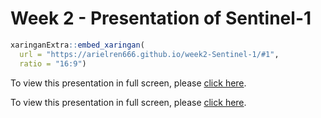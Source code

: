# Week 2 - **Presentation of Sentinel-1**

```r
xaringanExtra::embed_xaringan(
  url = "https://arielren666.github.io/week2-Sentinel-1/#1", 
  ratio = "16:9")
```

To view this presentation in full screen, please [click here](https://arielren666.github.io/week2-Sentinel-1/#1).

To view this presentation in full screen, please [click here](https://arielren666.github.io/week2-Sentinel-1/#1).
